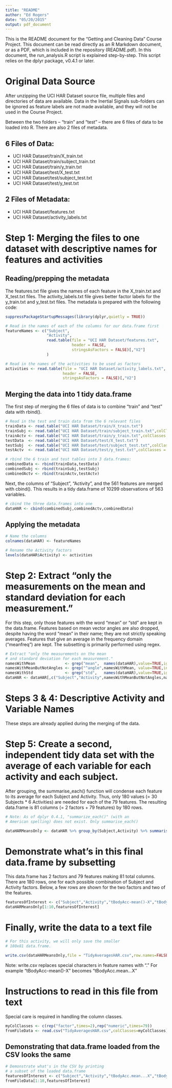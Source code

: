 ```yaml
---
title: "README"
author: "Ed Rogers"
date: "05/20/2015"
output: pdf_document
---
```


This is the README document for the "Getting and Cleaning Data" Course Project. This document can be read directly as an R Markdown document, or as a PDF, which is included in the repository (README.pdf). In this document, the run_analysis.R script is explained step-by-step. This script relies on the dplyr package, v0.4.1 or later.

# Original Data Source

After unzipping the UCI HAR Dataset source file, multiple files and directories of data are available. Data in the Inertial Signals sub-folders can be ignored as feature labels are not made available, and they will not be used in the Course Project.

Between the two folders -- "train" and "test" -- there are 6 files of data to be loaded into R. There are also 2 files of metadata.

## 6 Files of Data:

* UCI HAR Dataset/train/X_train.txt
* UCI HAR Dataset/train/subject_train.txt
* UCI HAR Dataset/train/y_train.txt
* UCI HAR Dataset/test/X_test.txt
* UCI HAR Dataset/test/subject_test.txt
* UCI HAR Dataset/test/y_test.txt

## 2 Files of Metadata:

* UCI HAR Dataset/features.txt
* UCI HAR Dataset/activity_labels.txt

# Step 1: Merging the files to one dataset with descriptive names for features and activities

## Reading/prepping the metadata

The features.txt file gives the names of each feature in the X_train.txt and X_test.txt files. The activity_labels.txt file gives better factor labels for the y_train.txt and y_test.txt files. The metadata is prepared with the following code:

```r
suppressPackageStartupMessages(library(dplyr,quietly = TRUE))

# Read in the names of each of the columns for our data.frame first
featureNames <- c("Subject",
                  "Activity",
                  read.table(file = "UCI HAR Dataset/features.txt",
                             header = FALSE,
                             stringsAsFactors = FALSE)[,"V2"]
                  )

# Read in the names of the activities to be used as factors
activities <- read.table(file = "UCI HAR Dataset/activity_labels.txt",
                         header = FALSE,
                         stringsAsFactors = FALSE)[,"V2"]
```

## Merging the data into 1 tidy data.frame

The first step of merging the 6 files of data is to combine "train" and "test" data with rbind(). 
```r
# Read in the test and train data from the 6 relevant files
trainData <- read.table("UCI HAR Dataset/train/X_train.txt")
trainSubj <- read.table("UCI HAR Dataset/train/subject_train.txt",colClasses = "factor")
trainActv <- read.table("UCI HAR Dataset/train/y_train.txt",colClasses = "factor")
testData  <- read.table("UCI HAR Dataset/test/X_test.txt")
testSubj  <- read.table("UCI HAR Dataset/test/subject_test.txt",colClasses = "factor")
testActv  <- read.table("UCI HAR Dataset/test/y_test.txt",colClasses = "factor")

# rbind the 6 train and test tables into 3 data.frames:
combinedData <- rbind(trainData,testData)
combinedSubj <- rbind(trainSubj,testSubj)
combinedActv <- rbind(trainActv,testActv)

```

Next, the columns of "Subject", "Activity", and the 561 features are merged with cbind(). This results in a tidy data.frame of 10299 observations of 563 variables.

```r
# cbind the three data.frames into one
dataHAR <- cbind(combinedSubj,combinedActv,combinedData)
```

## Applying the metadata

```r
# Name the columns
colnames(dataHAR) <- featureNames

# Rename the Activity factors
levels(dataHAR$Activity) <- activities
```

# Step 2: Extract "only the measurements on the mean and standard deviation for each measurement."

For this step, only those features with the word "mean" or "std" are kept in the data.frame. Features based on mean vector angles are also dropped, despite having the word "mean" in their name; they are not strictly speaking averages. Features that give an average in the frequency domain ("meanfreq") are kept. The subsetting is primarily performed using regex.

```r
# Extract "only the measurements on the mean 
# and standard deviation for each measurement."
namesWithMean             <- grep("mean",  names(dataHAR),value=TRUE,ignore.case = TRUE)
namesWithMeanButNotAngles <- grep("^angle",namesWithMean, value=TRUE,invert=TRUE)
namesWithStd              <- grep("std",   names(dataHAR),value=TRUE,ignore.case = TRUE)
dataHAR <- dataHAR[,c("Subject","Activity",namesWithMeanButNotAngles,namesWithStd)]

```

# Steps 3 & 4: Descriptive Activity and Variable Names

These steps are already applied during the merging of the data.

# Step 5: Create a second, independent tidy data set with the average of each variable for each activity and each subject.

After grouping, the summarise_each() function will condense each feature to its average for each Subject and Activity. Thus, only 180 values (= 30 Subjects * 6 Activities) are needed for each of the 79 features. The resulting data.frame is 81 columns (= 2 factors + 79 features) by 180 rows.

```r
# Note: As of dplyr 0.4.1, "summarize_each()" (with an 
# American spelling) does not exist. Only summarise_each()

dataHARMeansOnly <- dataHAR %>% group_by(Subject,Activity) %>% summarise_each(funs(mean))
```

# Demonstrate what's in this final data.frame by subsetting

This data.frame has 2 factors and 79 features making 81 total columns. There are 180 rows, one for each possible combination of Subject and Activity factors. Below, a few rows are shown for the two factors and two of the features.

```r
featuresOfInterest <- c("Subject","Activity","tBodyAcc-mean()-X","tBodyAcc-std()-X")
dataHARMeansOnly[1:10,featuresOfInterest]
```

# Finally, write the data to a text file

```r
# For this activity, we will only save the smaller
# 180x81 data.frame.

write.csv(dataHARMeansOnly,file = "TidyAveragesHAR.csv",row.names=FALSE)
```
Note: write.csv replaces special characters in feature names with "."  For example "tBodyAcc-mean()-X" becomes "tBodyAcc.mean...X"

# Instructions to read in this file from text

Special care is required in handling the column classes.

```r
myColClasses <- c(rep("factor",times=2),rep("numeric",times=79))
fromFileData <- read.csv("TidyAveragesHAR.csv",colClasses=myColClasses)
```

## Demonstrating that data.frame loaded from the CSV looks the same

```r
# Demonstrate what's in the CSV by printing
# a subset of the loaded data.frame
featuresOfInterest <- c("Subject","Activity","tBodyAcc.mean...X","tBodyAcc.std...X")
fromFileData[1:10,featuresOfInterest]
```
